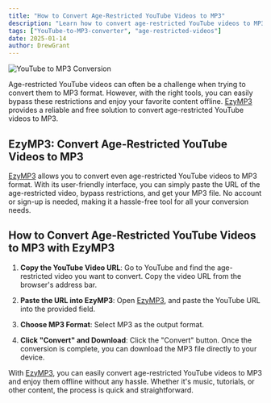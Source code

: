 ```yaml
---
title: "How to Convert Age-Restricted YouTube Videos to MP3"
description: "Learn how to convert age-restricted YouTube videos to MP3 format. Discover reliable methods that allow you to bypass restrictions and enjoy your favorite videos offline."
tags: ["YouTube-to-MP3-converter", "age-restricted-videos"]
date: 2025-01-14
author: DrewGrant
---
```


![YouTube to MP3 Conversion](/assets/images/blog/illustration-youtube-to-mp3-converter.webp)

Age-restricted YouTube videos can often be a challenge when trying to convert them to MP3 format. However, with the right tools, you can easily bypass these restrictions and enjoy your favorite content offline. [EzyMP3](/) provides a reliable and free solution to convert age-restricted YouTube videos to MP3.

## EzyMP3: Convert Age-Restricted YouTube Videos to MP3

[EzyMP3](/) allows you to convert even age-restricted YouTube videos to MP3 format. With its user-friendly interface, you can simply paste the URL of the age-restricted video, bypass restrictions, and get your MP3 file. No account or sign-up is needed, making it a hassle-free tool for all your conversion needs.

## How to Convert Age-Restricted YouTube Videos to MP3 with EzyMP3

1. **Copy the YouTube Video URL**: Go to YouTube and find the age-restricted video you want to convert. Copy the video URL from the browser's address bar.

2. **Paste the URL into EzyMP3**: Open [EzyMP3](/), and paste the YouTube URL into the provided field.

3. **Choose MP3 Format**: Select MP3 as the output format.

4. **Click "Convert" and Download**: Click the "Convert" button. Once the conversion is complete, you can download the MP3 file directly to your device.

With [EzyMP3](/), you can easily convert age-restricted YouTube videos to MP3 and enjoy them offline without any hassle. Whether it's music, tutorials, or other content, the process is quick and straightforward.

